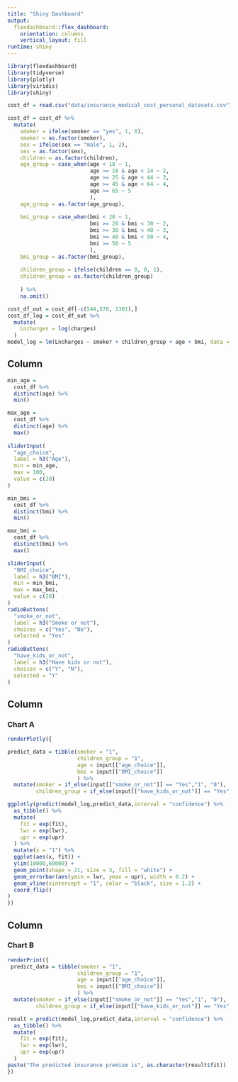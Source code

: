 ```yaml
---
title: "Shiny Dashboard"
output: 
  flexdashboard::flex_dashboard:
    orientation: columns
    vertical_layout: fill
runtime: shiny
---
```


```r
library(flexdashboard)
library(tidyverse)
library(plotly)
library(viridis)
library(shiny)
```

```r
cost_df = read.csv("data/insurance_medical_cost_personal_datasets.csv")

cost_df = cost_df %>% 
  mutate(
    smoker = ifelse(smoker == "yes", 1, 0),
    smoker = as.factor(smoker),
    sex = ifelse(sex == "male", 1, 2),
    sex = as.factor(sex),
    children = as.factor(children),
    age_group = case_when(age < 18 ~ 1, 
                          age >= 18 & age < 24 ~ 2,
                          age >= 25 & age < 44 ~ 3,
                          age >= 45 & age < 64 ~ 4,
                          age >= 65 ~ 5
                          ),
    age_group = as.factor(age_group),
    
    bmi_group = case_when(bmi < 20 ~ 1, 
                          bmi >= 20 & bmi < 30 ~ 2,
                          bmi >= 30 & bmi < 40 ~ 3,
                          bmi >= 40 & bmi < 50 ~ 4,
                          bmi >= 50 ~ 5
                          ),
    bmi_group = as.factor(bmi_group),
    
    children_group = ifelse(children == 0, 0, 1),
    children_group = as.factor(children_group)
     
    ) %>% 
    na.omit()

```

```r
cost_df_out = cost_df[-c(544,578, 1301),]
cost_df_log = cost_df_out %>% 
  mutate(
    Lncharges = log(charges)
  ) 
model_log = lm(Lncharges ~ smoker + children_group + age + bmi, data = cost_df_log) 
```


Column {.sidebar}
-----------------------------------------------------------------------

```r
min_age = 
  cost_df %>% 
  distinct(age) %>% 
  min()

max_age = 
  cost_df %>% 
  distinct(age) %>% 
  max()
  
sliderInput(
  "age_choice",
  label = h3("Age"),
  min = min_age,
  max = 100,
  value = c(30)
)

min_bmi = 
  cost_df %>% 
  distinct(bmi) %>% 
  min()

max_bmi = 
  cost_df %>% 
  distinct(bmi) %>% 
  max()

sliderInput(
  "BMI_choice",
  label = h3("BMI"),
  min = min_bmi,
  max = max_bmi,
  value = c(20)
)
radioButtons(
  "smoke_or_not",
  label = h3("Smoke or not"),
  choices = c("Yes", "No"),
  selected = "Yes"
)
radioButtons(
  "have_kids_or_not",
  label = h3("Have kids or not"),
  choices = c("Y", "N"),
  selected = "Y"
)
```
Column {data-width=650}
-----------------------------------------------------------------------

### Chart A

```r
renderPlotly({

predict_data = tibble(smoker = "1",
                      children_group = "1",
                      age = input[["age_choice"]],
                      bmi = input[["BMI_choice"]]
                      ) %>% 
  mutate(smoker = if_else(input[["smoke_or_not"]] == "Yes","1", "0"),
         children_group = if_else(input[["have_kids_or_not"]] == "Yes", "1", "0"))

ggplotly(predict(model_log,predict_data,interval = "confidence") %>% 
  as_tibble() %>% 
  mutate(
    fit = exp(fit),
    lwr = exp(lwr),
    upr = exp(upr)
  ) %>% 
  mutate(x = "1") %>%
  ggplot(aes(x, fit)) + 
  ylim(10000,60000) +
  geom_point(shape = 21, size = 3, fill = "white") +
  geom_errorbar(aes(ymin = lwr, ymax = upr), width = 0.2) +
  geom_vline(xintercept = "1", color = "black", size = 1.2) +
  coord_flip() 
)
})
```

Column {data-width=350}
-----------------------------------------------------------------------

### Chart B

```r
renderPrint({
 predict_data = tibble(smoker = "1",
                      children_group = "1",
                      age = input[["age_choice"]],
                      bmi = input[["BMI_choice"]]
                      ) %>% 
  mutate(smoker = if_else(input[["smoke_or_not"]] == "Yes","1", "0"),
         children_group = if_else(input[["have_kids_or_not"]] == "Yes", "1", "0"))

result = predict(model_log,predict_data,interval = "confidence") %>% 
  as_tibble() %>% 
  mutate(
    fit = exp(fit),
    lwr = exp(lwr),
    upr = exp(upr)
  )
paste("The predicted insurance premium is", as.character(result$fit))
})
```
